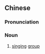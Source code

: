 {{also|歌咏队}}
==Chinese==
{{zh-forms|s=歌咏队|type=21}}

===Pronunciation===
{{zh-pron
|m=gēyǒngduì
|c=go1 wing6 deoi6
|cat=n
}}

===Noun===
{{zh-noun}}

# [[singing]] [[group]]